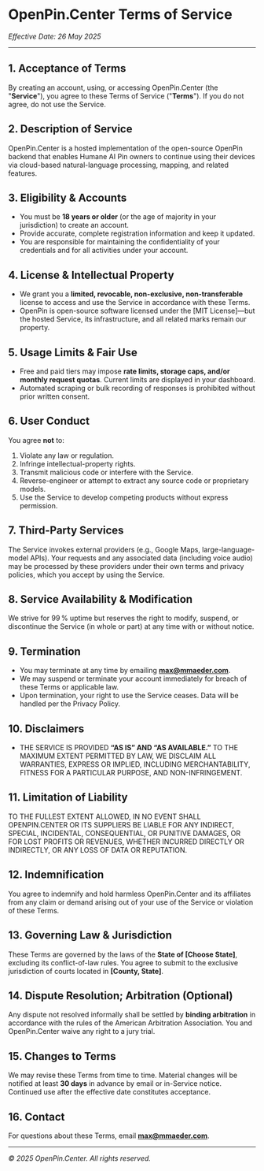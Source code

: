 # OpenPin.Center Terms of Service

_Effective Date: 26 May 2025_

---

## 1. Acceptance of Terms

By creating an account, using, or accessing OpenPin.Center (the "**Service**"), you agree to these Terms of Service ("**Terms**"). If you do not agree, do not use the Service.

## 2. Description of Service

OpenPin.Center is a hosted implementation of the open-source OpenPin backend that enables Humane AI Pin owners to continue using their devices via cloud-based natural-language processing, mapping, and related features.

## 3. Eligibility & Accounts

- You must be **18 years or older** (or the age of majority in your jurisdiction) to create an account.
- Provide accurate, complete registration information and keep it updated.
- You are responsible for maintaining the confidentiality of your credentials and for all activities under your account.

## 4. License & Intellectual Property

- We grant you a **limited, revocable, non-exclusive, non-transferable** license to access and use the Service in accordance with these Terms.
- OpenPin is open-source software licensed under the \[MIT License]—but the hosted Service, its infrastructure, and all related marks remain our property.

## 5. Usage Limits & Fair Use

- Free and paid tiers may impose **rate limits, storage caps, and/or monthly request quotas**. Current limits are displayed in your dashboard.
- Automated scraping or bulk recording of responses is prohibited without prior written consent.

## 6. User Conduct

You agree **not** to:

1. Violate any law or regulation.
2. Infringe intellectual-property rights.
3. Transmit malicious code or interfere with the Service.
4. Reverse-engineer or attempt to extract any source code or proprietary models.
5. Use the Service to develop competing products without express permission.

## 7. Third-Party Services

The Service invokes external providers (e.g., Google Maps, large-language-model APIs). Your requests and any associated data (including voice audio) may be processed by these providers under their own terms and privacy policies, which you accept by using the Service.

## 8. Service Availability & Modification

We strive for 99 % uptime but reserves the right to modify, suspend, or discontinue the Service (in whole or part) at any time with or without notice.

## 9. Termination

- You may terminate at any time by emailing **[max@mmaeder.com](mailto:max@mmaeder.com)**.
- We may suspend or terminate your account immediately for breach of these Terms or applicable law.
- Upon termination, your right to use the Service ceases. Data will be handled per the Privacy Policy.

## 10. Disclaimers

- THE SERVICE IS PROVIDED **“AS IS” AND “AS AVAILABLE.”** TO THE MAXIMUM EXTENT PERMITTED BY LAW, WE DISCLAIM ALL WARRANTIES, EXPRESS OR IMPLIED, INCLUDING MERCHANTABILITY, FITNESS FOR A PARTICULAR PURPOSE, AND NON-INFRINGEMENT.

## 11. Limitation of Liability

TO THE FULLEST EXTENT ALLOWED, IN NO EVENT SHALL OPENPIN.CENTER OR ITS SUPPLIERS BE LIABLE FOR ANY INDIRECT, SPECIAL, INCIDENTAL, CONSEQUENTIAL, OR PUNITIVE DAMAGES, OR FOR LOST PROFITS OR REVENUES, WHETHER INCURRED DIRECTLY OR INDIRECTLY, OR ANY LOSS OF DATA OR REPUTATION.

## 12. Indemnification

You agree to indemnify and hold harmless OpenPin.Center and its affiliates from any claim or demand arising out of your use of the Service or violation of these Terms.

## 13. Governing Law & Jurisdiction

These Terms are governed by the laws of the **State of \[Choose State]**, excluding its conflict-of-law rules. You agree to submit to the exclusive jurisdiction of courts located in **\[County, State]**.

## 14. Dispute Resolution; Arbitration (Optional)

Any dispute not resolved informally shall be settled by **binding arbitration** in accordance with the rules of the American Arbitration Association. You and OpenPin.Center waive any right to a jury trial.

## 15. Changes to Terms

We may revise these Terms from time to time. Material changes will be notified at least **30 days** in advance by email or in-Service notice. Continued use after the effective date constitutes acceptance.

## 16. Contact

For questions about these Terms, email **[max@mmaeder.com](mailto:max@mmaeder.com)**.

---

_© 2025 OpenPin.Center. All rights reserved._
